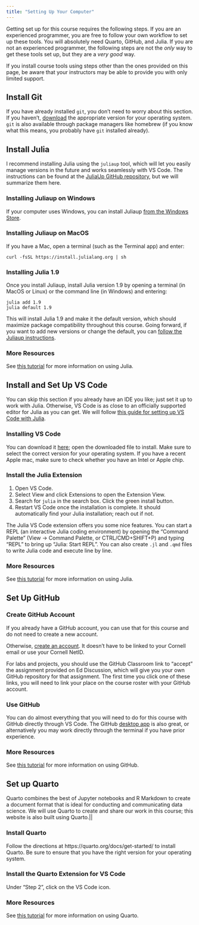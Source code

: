 ```yaml
---
title: "Setting Up Your Computer"
---
```


Getting set up for this course requires the following steps.
If you are an experienced programmer, you are free to follow your own workflow to set up these tools.
You will absolutely need Quarto, GitHub, and Julia.
If you are not an experienced programmer, the following steps are not the _only_ way to get these tools set up, but they are a _very good_ way.

If you install course tools using steps other than the ones provided on this page, be aware that your instructors may be able to provide you with only limited support.

## Install Git

If you have already installed `git`, you don't need to worry about this section.
If you haven't, [download](https://git-scm.com/downloads) the appropriate version for your operating system.
`git` is also available through package managers like homebrew (if you know what this means, you probably have `git` installed already).

## Install Julia

I recommend installing Julia using the `juliaup` tool, which will let you easily manage versions in the future and works seamlessly with VS Code.
The instructions can be found at the [JuliaUp GitHub repository](https://github.com/JuliaLang/juliaup), but we will summarize them here.

### Installing Juliaup on Windows

If your computer uses Windows, you can install Juliaup [from the Windows Store](https://www.microsoft.com/store/apps/9NJNWW8PVKMN).

### Installing Juliaup on MacOS

If you have a Mac, open a terminal (such as the Terminal app) and enter:
```shell
curl -fsSL https://install.julialang.org | sh
```

### Installing Julia 1.9

Once you install Juliaup, install Julia version 1.9 by opening a terminal (in MacOS or Linux) or the command line (in Windows) and entering:
```shell
julia add 1.9
julia default 1.9
```

This will install Julia 1.9 and make it the default version, which should maximize package compatibility throughout this course.
Going forward, if you want to add new versions or change the default, you can [follow the Juliaup instructions](https://github.com/JuliaLang/juliaup#using-juliaup).

### More Resources

See [this tutorial](tutorials/julia-basics.qmd) for more information on using Julia.

## Install and Set Up VS Code

You can skip this section if you already have an IDE you like; just set it up to work with Julia.
Otherwise, VS Code is as close to an officially supported editor for Julia as you can get.
We will follow [this guide for setting up VS Code with Julia](https://www.julia-vscode.org/docs/dev/gettingstarted/).

### Installing VS Code

You can download it [here](https://code.visualstudio.com/download); open the downloaded file to install.
Make sure to select the correct version for your operating system.
If you have a recent Apple mac, make sure to check whether you have an Intel or Apple chip.

### Install the Julia Extension

1. Open VS Code. 
2. Select View and click Extensions to open the Extension View. 
3. Search for `julia` in the search box. Click the green install button.
4. Restart VS Code once the installation is complete. It should automatically find your Julia installation; reach out if not.

The Julia VS Code extension offers you some nice features.
You can start a REPL (an interactive Julia coding environment) by opening the "Command Palette" (View -> Command Palette, or CTRL/CMD+SHIFT+P) and typing "REPL" to bring up "Julia: Start REPL". 
You can also create `.jl` and `.qmd` files to write Julia code and execute line by line.

### More Resources

See [this tutorial](tutorials/julia-basics.qmd) for more information on using Julia.

## Set Up GitHub

### Create GitHub Account

If you already have a GitHub account, you can use that for this course and do not need to create a new account.

Otherwise, [create an account](https://github.com/join). It doesn't have to be linked to your Cornell email or use your Cornell NetID.

For labs and projects, you should use the GitHub Classroom link to "accept" the assignment provided on Ed Discussion, which will give you your own GitHub repository for that assignment.
The first time you click one of these links, you will need to link your place on the course roster with your GitHub account.

### Use GitHub

You can do almost everything that you will need to do for this course with GitHub directly through VS Code.
The GitHub [desktop app](https://desktop.github.com/) is also great, or alternatively you may work directly through the terminal if you have prior experience.

### More Resources

See [this tutorial](tutorials/github.qmd) for more information on using GitHub.

## Set up Quarto

Quarto combines the best of Jupyter notebooks and R Markdown to create a document format that is ideal for conducting and communicating data science.
We will use Quarto to create and share our work in this course; this website is also built using Quarto.||

### Install Quarto

Follow the directions at https://quarto.org/docs/get-started/ to install Quarto.
Be sure to ensure that you have the right version for your operating system.

### Install the Quarto Extension for VS Code

Under "Step 2", click on the VS Code icon.

### More Resources

See [this tutorial](tutorials/quarto.qmd) for more information on using Quarto.